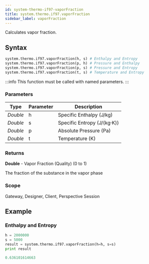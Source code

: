 ```yaml
---
id: system-thermo-if97-vaporFraction
title: system.thermo.if97.vaporFraction
sidebar_label: vaporFraction
---
```


Calculates vapor fraction.

## Syntax

```python
system.thermo.if97.vaporFraction(h, s) # Enthalpy and Entropy
system.thermo.if97.vaporFraction(p, h) # Pressure and Enthalpy
system.thermo.if97.vaporFraction(p, s) # Pressure and Entropy
system.thermo.if97.vaporFraction(t, s) # Temperature and Entropy
```

:::info
This function must be called with named parameters.
:::

### Parameters

<APITable>

| Type     | Parameter | Description                     |
| -------- | --------- | ------------------------------- |
| _Double_ | h         | Specific Enthalpy (J/kg)        |
| _Double_ | s         | Specific Entropy (J/(kg·K))     |
| _Double_ | p         | Absolute Pressure (Pa)          |
| _Double_ | t         | Temperature (K)                |

</APITable>

### Returns
__Double__ - Vapor Fraction (Quality) (0 to 1)

The fraction of the substance in the vapor phase

### Scope
Gateway, Designer, Client, Perspective Session

## Example

### Enthalpy and Entropy
```python
h = 2000000
s = 5000
result = system.thermo.if97.vaporFraction(h=h, s=s)
print result
```

```python title="Result"
0.636101614663
```